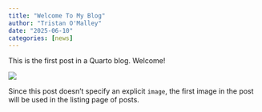 ```yaml
---
title: "Welcome To My Blog"
author: "Tristan O'Malley"
date: "2025-06-10"
categories: [news]
---
```


This is the first post in a Quarto blog. Welcome!

![](thumbnail.jpg)

Since this post doesn't specify an explicit `image`, the first image in the post will be used in the listing page of posts.
